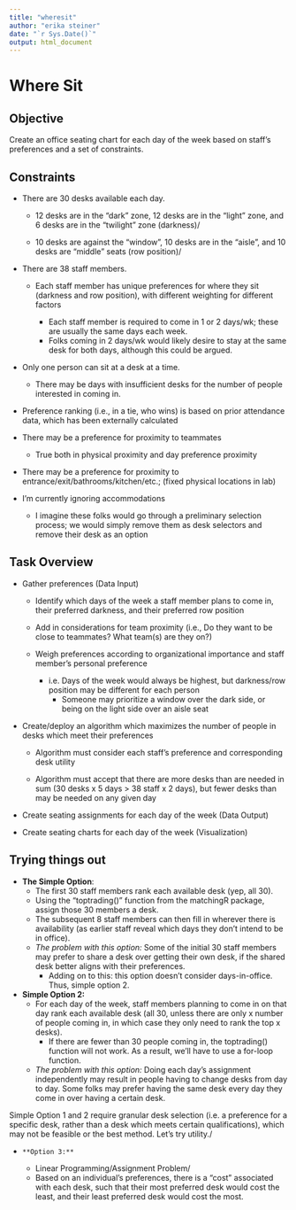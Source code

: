 ```yaml
---
title: "wheresit"
author: "erika steiner"
date: "`r Sys.Date()`"
output: html_document
---
```


# Where Sit

## Objective

Create an office seating chart for each day of the week based on staff's preferences and a set of constraints.

## Constraints

-   There are 30 desks available each day.

    -   12 desks are in the "dark" zone, 12 desks are in the "light" zone, and 6 desks are in the "twilight" zone (darkness)/

    -   10 desks are against the "window", 10 desks are in the "aisle", and 10 desks are "middle" seats (row position)/

-   There are 38 staff members.

    -   Each staff member has unique preferences for where they sit (darkness and row position), with different weighting for different factors

        -   Each staff member is required to come in 1 or 2 days/wk; these are usually the same days each week.
        -   Folks coming in 2 days/wk would likely desire to stay at the same desk for both days, although this could be argued.

-   Only one person can sit at a desk at a time.

    -   There may be days with insufficient desks for the number of people interested in coming in.

-   Preference ranking (i.e., in a tie, who wins) is based on prior attendance data, which has been externally calculated

-   There may be a preference for proximity to teammates

    -   True both in physical proximity and day preference proximity

-   There may be a preference for proximity to entrance/exit/bathrooms/kitchen/etc.; (fixed physical locations in lab)

-   I'm currently ignoring accommodations

    -   I imagine these folks would go through a preliminary selection process; we would simply remove them as desk selectors and remove their desk as an option

## Task Overview

-   Gather preferences (Data Input)

    -   Identify which days of the week a staff member plans to come in, their preferred darkness, and their preferred row position
    
    -   Add in considerations for team proximity (i.e., Do they want to be close to teammates? What team(s) are they on?)

    -   Weigh preferences according to organizational importance and staff member's personal preference

        -   i.e. Days of the week would always be highest, but darkness/row position may be different for each person
            -   Someone may prioritize a window over the dark side, or being on the light side over an aisle seat

-   Create/deploy an algorithm which maximizes the number of people in desks which meet their preferences

    -   Algorithm must consider each staff's preference and corresponding desk utility

    -   Algorithm must accept that there are more desks than are needed in sum (30 desks x 5 days \> 38 staff x 2 days), but fewer desks than may be needed on any given day

-   Create seating assignments for each day of the week (Data Output)

-   Create seating charts for each day of the week (Visualization)

## Trying things out

-   **The Simple Option**:
    -   The first 30 staff members rank each available desk (yep, all 30).
    -   Using the "toptrading()" function from the matchingR package, assign those 30 members a desk.
    -   The subsequent 8 staff members can then fill in wherever there is availability (as earlier staff reveal which days they don't intend to be in office).
    -   *The problem with this option:* Some of the initial 30 staff members may prefer to share a desk over getting their own desk, if the shared desk better aligns with their preferences.
        -   Adding on to this: this option doesn't consider days-in-office. Thus, simple option 2.
-   **Simple Option 2:**
    -   For each day of the week, staff members planning to come in on that day rank each available desk (all 30, unless there are only x number of people coming in, in which case they only need to rank the top x desks).
        -   If there are fewer than 30 people coming in, the toptrading() function will not work. As a result, we'll have to use a for-loop function.
    -   *The problem with this option:* Doing each day's assignment independently may result in people having to change desks from day to day. Some folks may prefer having the same desk every day they come in over having a certain desk.

Simple Option 1 and 2 require granular desk selection (i.e. a preference for a specific desk, rather than a desk which meets certain qualifications), which may not be feasible or the best method. Let's try utility./

-     **Option 3:**

  -   Linear Programming/Assignment Problem/
    -   Based on an individual's preferences, there is a "cost" associated with each desk, such that their most preferred desk would cost the least, and their least preferred desk would cost the most.
    

